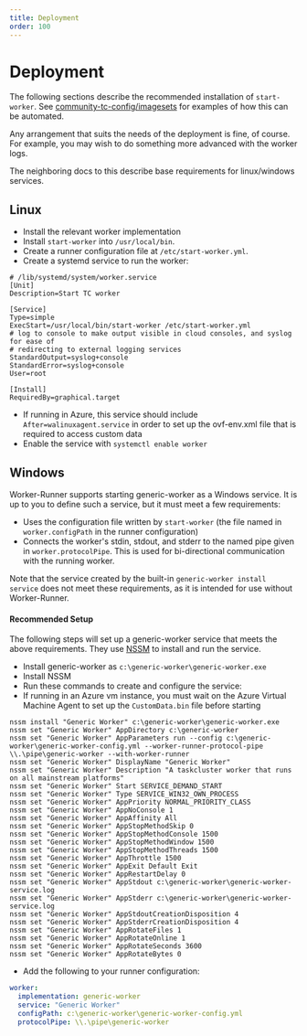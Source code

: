 ```yaml
---
title: Deployment
order: 100
---
```


# Deployment

The following sections describe the recommended installation of `start-worker`.
See [community-tc-config/imagesets](https://github.com/taskcluster/community-tc-config/tree/main/imagesets) for examples of how this can be automated.

Any arrangement that suits the needs of the deployment is fine, of course.
For example, you may wish to do something more advanced with the worker logs.

The neighboring docs to this describe base requirements for linux/windows services.

## Linux

* Install the relevant worker implementation
* Install `start-worker` into `/usr/local/bin`.
* Create a runner configuration file at `/etc/start-worker.yml`.
* Create a systemd service to run the worker:

```
# /lib/systemd/system/worker.service
[Unit]
Description=Start TC worker

[Service]
Type=simple
ExecStart=/usr/local/bin/start-worker /etc/start-worker.yml
# log to console to make output visible in cloud consoles, and syslog for ease of
# redirecting to external logging services
StandardOutput=syslog+console
StandardError=syslog+console
User=root

[Install]
RequiredBy=graphical.target
```

* If running in Azure, this service should include `After=walinuxagent.service` in order
  to set up the ovf-env.xml file that is required to access custom data
* Enable the service with `systemctl enable worker`

## Windows

Worker-Runner supports starting generic-worker as a Windows service.
It is up to you to define such a service, but it must meet a few requirements:

 * Uses the configuration file written by `start-worker`
   (the file named in `worker.configPath` in the runner configuration)
 * Connects the worker's stdin, stdout, and stderr to the named pipe given in
   `worker.protocolPipe`.  This is used for bi-directional communication with
   the running worker.

Note that the service created by the built-in `generic-worker install service`
does not meet these requirements, as it is intended for use without
Worker-Runner.

#### Recommended Setup

The following steps will set up a generic-worker service that meets the above requirements.
They use [NSSM](http://nssm.cc/) to install and run the service.

* Install generic-worker as `c:\generic-worker\generic-worker.exe`
* Install NSSM
* Run these commands to create and configure the service:
* If running in an Azure vm instance, you must wait on the Azure Virtual Machine Agent to set up the `CustomData.bin` file before starting

```shell
nssm install "Generic Worker" c:\generic-worker\generic-worker.exe
nssm set "Generic Worker" AppDirectory c:\generic-worker
nssm set "Generic Worker" AppParameters run --config c:\generic-worker\generic-worker-config.yml --worker-runner-protocol-pipe \\.\pipe\generic-worker --with-worker-runner
nssm set "Generic Worker" DisplayName "Generic Worker"
nssm set "Generic Worker" Description "A taskcluster worker that runs on all mainstream platforms"
nssm set "Generic Worker" Start SERVICE_DEMAND_START
nssm set "Generic Worker" Type SERVICE_WIN32_OWN_PROCESS
nssm set "Generic Worker" AppPriority NORMAL_PRIORITY_CLASS
nssm set "Generic Worker" AppNoConsole 1
nssm set "Generic Worker" AppAffinity All
nssm set "Generic Worker" AppStopMethodSkip 0
nssm set "Generic Worker" AppStopMethodConsole 1500
nssm set "Generic Worker" AppStopMethodWindow 1500
nssm set "Generic Worker" AppStopMethodThreads 1500
nssm set "Generic Worker" AppThrottle 1500
nssm set "Generic Worker" AppExit Default Exit
nssm set "Generic Worker" AppRestartDelay 0
nssm set "Generic Worker" AppStdout c:\generic-worker\generic-worker-service.log
nssm set "Generic Worker" AppStderr c:\generic-worker\generic-worker-service.log
nssm set "Generic Worker" AppStdoutCreationDisposition 4
nssm set "Generic Worker" AppStderrCreationDisposition 4
nssm set "Generic Worker" AppRotateFiles 1
nssm set "Generic Worker" AppRotateOnline 1
nssm set "Generic Worker" AppRotateSeconds 3600
nssm set "Generic Worker" AppRotateBytes 0
```

* Add the following to your runner configuration:

```yaml
worker:
  implementation: generic-worker
  service: "Generic Worker"
  configPath: c:\generic-worker\generic-worker-config.yml
  protocolPipe: \\.\pipe\generic-worker
```
